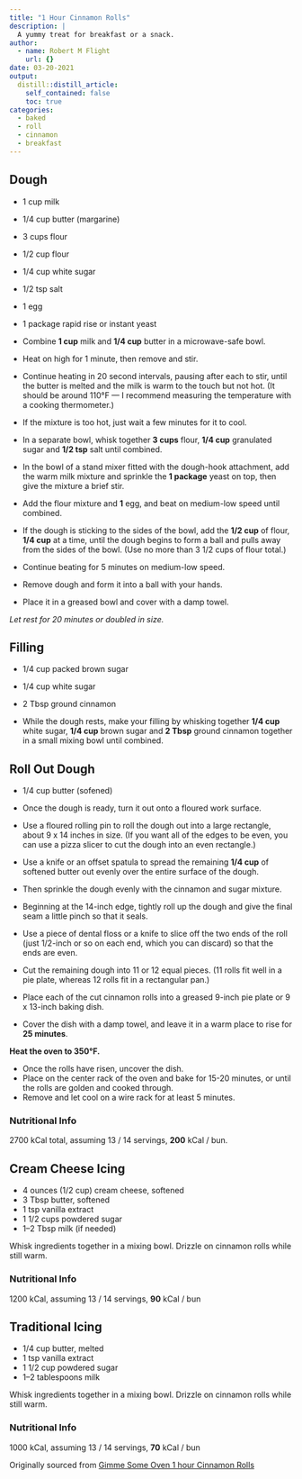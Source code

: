```yaml
---
title: "1 Hour Cinnamon Rolls"
description: |
  A yummy treat for breakfast or a snack.
author:
  - name: Robert M Flight
    url: {}
date: 03-20-2021
output:
  distill::distill_article:
    self_contained: false
    toc: true
categories:
  - baked
  - roll
  - cinnamon
  - breakfast
---
```


## Dough 

* 1 cup milk
* 1/4 cup butter (margarine)
* 3 cups flour
* 1/2 cup flour
* 1/4 cup white sugar
* 1/2 tsp salt
* 1 egg
* 1 package rapid rise or instant yeast

* Combine **1 cup** milk and **1/4 cup** butter in a microwave-safe bowl. 
* Heat on high for 1 minute, then remove and stir.
* Continue heating in 20 second intervals, pausing after each to stir, until the butter is melted and the milk is warm to the touch but not hot.
(It should be around 110°F — I recommend measuring the temperature with a cooking thermometer.)
* If the mixture is too hot, just wait a few minutes for it to cool.

* In a separate bowl, whisk together **3 cups** flour, **1/4 cup** granulated sugar and **1/2 tsp** salt until combined.

* In the bowl of a stand mixer fitted with the dough-hook attachment, add the warm milk mixture and sprinkle the **1 package** yeast on top, then give the mixture a brief stir.  
* Add the flour mixture and **1** egg, and beat on medium-low speed until combined.
* If the dough is sticking to the sides of the bowl, add the **1/2 cup** of flour, **1/4 cup** at a time, until the dough begins to form a ball and pulls away from the sides of the bowl.
(Use no more than 3 1/2 cups of flour total.)
* Continue beating for 5 minutes on medium-low speed.
* Remove dough and form it into a ball with your hands.
* Place it in a greased bowl and cover with a damp towel.

*Let rest for 20 minutes or doubled in size.*

## Filling

* 1/4 cup packed brown sugar
* 1/4 cup white sugar
* 2 Tbsp ground cinnamon

* While the dough rests, make your filling by whisking together **1/4 cup** white sugar, **1/4 cup** brown sugar and **2 Tbsp** ground cinnamon together in a small mixing bowl until combined.

## Roll Out Dough

* 1/4 cup butter (sofened)

* Once the dough is ready, turn it out onto a floured work surface.
* Use a floured rolling pin to roll the dough out into a large rectangle, about 9 x 14 inches in size.
(If you want all of the edges to be even, you can use a pizza slicer to cut the dough into an even rectangle.)
* Use a knife or an offset spatula to spread the remaining **1/4 cup** of softened butter out evenly over the entire surface of the dough.
* Then sprinkle the dough evenly with the cinnamon and sugar mixture.

* Beginning at the 14-inch edge, tightly roll up the dough and give the final seam a little pinch so that it seals.
* Use a piece of dental floss or a knife to slice off the two ends of the roll (just 1/2-inch or so on each end, which you can discard) so that the ends are even.
* Cut the remaining dough into 11 or 12 equal pieces. (11 rolls fit well in a pie plate, whereas 12 rolls fit in a rectangular pan.)

* Place each of the cut cinnamon rolls into a greased 9-inch pie plate or 9 x 13-inch baking dish.
* Cover the dish with a damp towel, and leave it in a warm place to rise for **25 minutes**.

**Heat the oven to 350°F.**

* Once the rolls have risen, uncover the dish.
* Place on the center rack of the oven and bake for 15-20 minutes, or until the rolls are golden and cooked through.
* Remove and let cool on a wire rack for at least 5 minutes.

### Nutritional Info

2700 kCal total, assuming 13 / 14 servings, **200** kCal / bun.

## Cream Cheese Icing

* 4 ounces (1/2 cup) cream cheese, softened
* 3 Tbsp butter, softened
* 1 tsp vanilla extract
* 1 1/2 cups powdered sugar
* 1–2 Tbsp milk (if needed)

Whisk ingredients together in a mixing bowl.
Drizzle on cinnamon rolls while still warm.

### Nutritional Info

1200 kCal, assuming 13 / 14 servings, **90** kCal / bun

## Traditional Icing

* 1/4 cup butter, melted
* 1 tsp vanilla extract
* 1 1/2 cup powdered sugar
* 1–2 tablespoons milk

Whisk ingredients together in a mixing bowl.
Drizzle on cinnamon rolls while still warm.

### Nutritional Info

1000 kCal, assuming 13 / 14 servings, **70** kCal / bun

Originally sourced from [Gimme Some Oven 1 hour Cinnamon Rolls](https://www.gimmesomeoven.com/1-hour-easy-cinnamon-rolls-recipe/)

